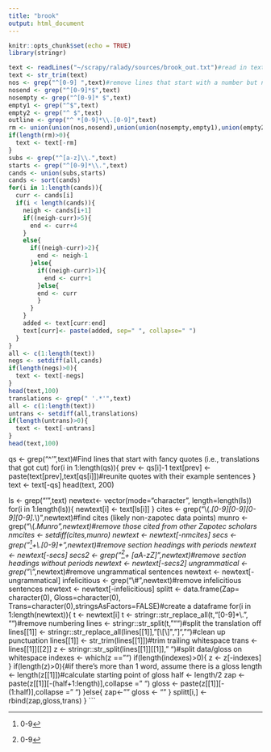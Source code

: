 ```yaml
---
title: "brook"
output: html_document
---
```


```r
knitr::opts_chunk$set(echo = TRUE)
library(stringr)
```

```r
text <- readLines("~/scrapy/ralady/sources/brook_out.txt")#read in text
text <- str_trim(text)
nos <- grep("^[0-9] ",text)#remove lines that start with a number but no period
nosend <- grep("^[0-9]*$",text)
nosempty <- grep("^[0-9]* $",text)
empty1 <- grep("^$",text)
empty2 <- grep("^ $",text)
outline <- grep("^ *[0-9]*\\.[0-9]",text)
rm <- union(union(nos,nosend),union(union(nosempty,empty1),union(empty2,outline)))
if(length(rm)>0){
  text <- text[-rm]
}
subs <- grep("^[a-z]\\.",text)
starts <- grep("^[0-9]*\\.",text)
cands <- union(subs,starts)
cands <- sort(cands)
for(i in 1:length(cands)){
  curr <- cands[i]
  if(i < length(cands)){
    neigh <- cands[i+1]
    if((neigh-curr)>5){
      end <- curr+4
    }
    else{
      if((neigh-curr)>2){
        end <- neigh-1
      }else{
        if((neigh-curr)>1){
          end <- curr+1
        }else{
        end <- curr
        }
      }
    }
    added <- text[curr:end]
    text[curr]<- paste(added, sep=" ", collapse=" ")
  }
}
all <- c(1:length(text))
negs <- setdiff(all,cands)
if(length(negs)>0){
  text <- text[-negs]
}
head(text,100)
translations <- grep(" '.*'",text)
all <- c(1:length(text))
untrans <- setdiff(all,translations)
if(length(untrans)>0){
  text <- text[-untrans]
}
head(text,100)
```

qs <- grep("^'",text)#Find lines that start with fancy quotes (i.e., translations that got cut)
for(i in 1:length(qs)){
  prev <- qs[i]-1
  text[prev] <- paste(text[prev],text[qs[i]])#reunite quotes with their example sentences
}
text <- text[-qs]
head(text, 200)

ls <- grep("'",text)
newtext<- vector(mode="character", length=length(ls))
for(i in 1:length(ls)){
  newtext[i] <- text[ls[i]]
}
cites <- grep("\\(.*[0-9][0-9][0-9][0-9].*\\)",newtext)#find cites (likely non-zapotec data points)
munro <- grep("\\(.*Munro",newtext)#remove those cited from other Zapotec scholars
nmcites <- setdiff(cites,munro)
newtext <- newtext[-nmcites]
secs <- grep("^[0-9]+\\.[0-9]+",newtext)#remove section headings with periods
newtext <- newtext[-secs]
secs2 <- grep("^[0-9]+ [aA-zZ]",newtext)#remove section headings without periods
newtext <- newtext[-secs2]
ungrammatical <- grep("\\*",newtext)#remove ungrammatical sentences
newtext <- newtext[-ungrammatical]
infelicitious <- grep("\\#",newtext)#remove infelicitious sentences
newtext <- newtext[-infelicitious]
splitt <- data.frame(Zap= character(0), Gloss=character(0), Trans=character(0),stringsAsFactors=FALSE)#create a dataframe
for(i in 1:length(newtext)){
  t <- newtext[i]
  t <- stringr::str_replace_all(t,"[0-9]*\\.", "")#remove numbering
  lines <- stringr::str_split(t, "“")#split the translation off
  lines[[1]] <-  stringr::str_replace_all(lines[[1]],"[\\[\\]\n\",”]","")#clean up punctuation
  lines[[1]] <- str_trim(lines[[1]])#trim trailing whitespace
  trans <- lines[[1]][[2]]
  z <- stringr::str_split(lines[[1]][[1]]," ")#split data/gloss on whitespace
  indexes <- which(z == "")
  if(length(indexes)>0){
    z <- z[-indexes]
  }
  if(length(z)>0){#if there's more than 1 word, assume there is a gloss
    length <- length(z[[1]])#calculate starting point of gloss
    half <- length/2
    zap <- paste(z[[1]][-(half+1:length)],collapse = " ")
    gloss <- paste(z[[1]][-(1:half)],collapse = " ")
  }else{
    zap<- ""
    gloss <- ""
  }
  splitt[i,] <- rbind(zap,gloss,trans)
}
```
